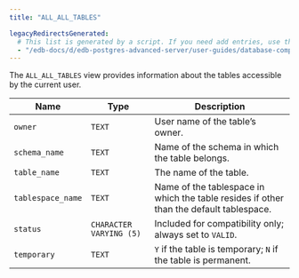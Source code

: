 ```yaml
---
title: "ALL_ALL_TABLES"

legacyRedirectsGenerated:
  # This list is generated by a script. If you need add entries, use the `legacyRedirects` key.
  - "/edb-docs/d/edb-postgres-advanced-server/user-guides/database-compatibility-for-oracle-developers-catalog-views-guide/13/all_all_tables.html"
---
```


<div id="all_all_tables" class="registered_link"></div>

The `ALL_ALL_TABLES` view provides information about the tables accessible by the current user.

| Name              | Type                    | Description                                                                             |
| ----------------- | ----------------------- | --------------------------------------------------------------------------------------- |
| `owner`           | `TEXT`                  | User name of the table’s owner.                                                         |
| `schema_name`     | `TEXT`                  | Name of the schema in which the table belongs.                                          |
| `table_name`      | `TEXT`                  | The name of the table.                                                                  |
| `tablespace_name` | `TEXT`                  | Name of the tablespace in which the table resides if other than the default tablespace. |
| `status`          | `CHARACTER VARYING (5)` | Included for compatibility only; always set to `VALID`.                                 |
| `temporary`       | `TEXT`                  | `Y` if the table is temporary; `N` if the table is permanent.                           |
